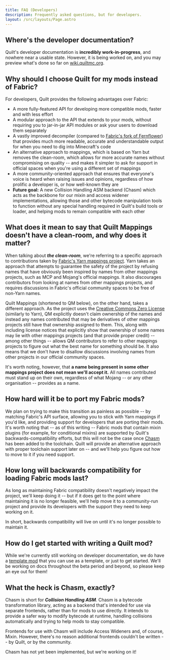 ```yaml
---
title: FAQ (Developers)
description: Frequently asked questions, but for developers.
layout: /src/layouts/Page.astro
---
```



<Message>

## Where's the developer documentation?

Quilt's developer documentation is **incredibly work-in-progress**, and nowhere near a usable state. However, it is
being worked on, and you may preview what's done so far on [wiki.quiltmc.org](https://wiki.quiltmc.org).

</Message>

<Message>

## Why should I choose Quilt for my mods instead of Fabric?

For developers, Quilt provides the following advantages over Fabric:

- A more fully-featured API for developing more compatible mods, faster and with less effort
- A modular approach to the API that extends to your mods, without requiring you to jar-in-jar API modules or ask your users to download them separately
- A vastly improved decompiler (compared to [Fabric's fork of Fernflower](https://github.com/FabricMC/intellij-fernflower)) that provides much more readable, accurate and understandable output for when you need to dig into Minecraft's code
- An alternative approach to mappings, which is based on Yarn but removes the clean-room, which allows for more accurate names without compromising on quality -- and makes it simpler to ask for support in official spaces when you're using a different set of mappings
- A more community-oriented approach that ensures that everyone's voice is heard when raising issues and opinions, regardless of how prolific a developer is, or how well-known they are
- **Future goal:** A new Collision Handling ASM backend (Chasm) which acts as the backbone for our mixin and access widener implementations, allowing those and other bytecode manipulation tools to function without any special handling required in Quilt's build tools or loader, and helping mods to remain compatible with each other

</Message>

<Message>

## What does it mean to say that Quilt Mappings doesn't have a clean-room, and why does it matter?

When talking about _**the clean-room**_, we're referring to a specific approach to contributions taken by [Fabric's Yarn mappings project](https://github.com/FabricMC/yarn). Yarn takes an approach that attempts to guarantee the safety of the project by refusing names that have obviously been inspired by names from other mappings projects, such as MCP and Mojang's official mappings. It also discourages contributors from looking at names from other mappings projects, and requires discussions in Fabric's official community spaces to be free of non-Yarn names.

Quilt Mappings (shortened to QM below), on the other hand, takes a different approach. As the project uses the [Creative Commons Zero License](https://creativecommons.org/share-your-work/public-domain/cc0) (similarly to Yarn), QM explicitly doesn't claim ownership of the names and instead any names contributed that may be derivatives of other mappings projects still have that ownership assigned to them. This, along with including license notices that explicitly show that ownership of some names may lie with other mappings projects (and that provide proper credit) -- among other things -- allows QM contributors to refer to other mappings projects to figure out what the best name for something should be. It also means that we don't have to disallow discussions involving names from other projects in our official community spaces.

It's worth noting, however, that **a name being present in some other mappings project does not mean we'll accept it.** All names contributed must stand up on their own, regardless of what Mojang -- or any other organisation -- provides as a name.

</Message>

<Message>

## How hard will it be to port my Fabric mods?

We plan on trying to make this transition as painless as possible -- by matching Fabric's API surface, allowing you to stick with Yarn mappings if you'd like, and providing support for developers that are porting their mods. It's worth noting that -- as of this writing -- Fabric mods that contain mixin plugins (for example, for conditional mixins) are supported by Quilt's backwards-compatibility efforts, but this will not be the case once [Chasm](#what-the-heck-is-chasm-exactly) has been added to the toolchain. Quilt will provide an alternative approach with proper toolchain support later on -- and we'll help you figure out how to move to it if you need support.

</Message>

<Message>

## How long will backwards compatibility for loading Fabric mods last?

As long as maintaining Fabric compatibility doesn't negatively impact the project, we'll keep doing it -- but if it does get to the point where maintaining it is no longer feasible, we'll help move it to a community-run project and provide its developers with the support they need to keep working on it.

In short, backwards compatibility will live on until it's no longer possible to maintain it.

</Message>

<Message>

## How do I get started with writing a Quilt mod?

While we're currently still working on developer documentation, we do have a [template mod](https://github.com/QuiltMC/quilt-template-mod) that you can use as a template, or just to get started. We'll be working on docs throughout the beta period and beyond, so please keep an eye out for them!

</Message>

<Message>

## What the heck is Chasm, exactly?

Chasm is short for **_Collision Handling ASM_**. Chasm is a bytecode transformation library, acting as a backend that's intended for use via separate frontends, rather than for mods to use directly. It intends to provide a safer way to modify bytecode at runtime, handling collisions automatically and trying to help mods to stay compatible.

Frontends for use with Chasm will include Access Wideners and, of course, Mixin. However, there's no reason additional frontends couldn't be written -- by Quilt, or by the community.

Chasm has not yet been implemented, but we're working on it!

</Message>
